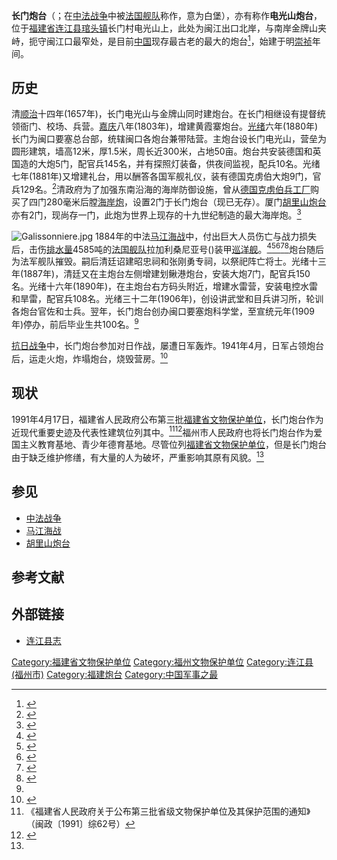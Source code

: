 {{coord|26|08|22|N|119|35|39|E|display=title|scale:100000}}
{{文物保护单位
| 级别 = 省级
| 省区市 = 福建省
| 名称 = 长门炮台
| 图片 = [[File:12s.jpg|File:12s.jpg]]
| 所在 = [[福州市|福州市]][[连江县_(福州市)|连江县]]
| 分类 = 近现代重要史迹及代表性建筑
| 时代 = [[明|明]]—[[中華民國|民国]]
| 编号 = 
| 登录 = 1991年4月17日
}}

'''长门炮台'''（{{lang-en|'''Changmen battery'''}}；在[[中法战争|中法战争]]中被[[法国|法国]][[舰队|舰队]]称作{{lang|fra|'''Fort Blanc'''}}，意为白堡），亦有称作'''电光山炮台'''，位于[[福建省|福建省]][[连江县_(福州市)|连江县]][[琯头镇|琯头镇]]长门村电光山上，此处为闽江出口北岸，与南岸金牌山夹峙，扼守闽江口最窄处，是目前[[中国|中国]]现存最古老的最大的炮台<ref name="ref0">{{cite web |url=http://unn.people.com.cn/GB/14768/14806/2315036.html|title=长门古炮台满目疮痍|accessdate=2011-05-29}}</ref>，始建于明[[崇祯|崇祯]]年间。

==历史==
清[[顺治|顺治]]十四年(1657年)，长门电光山与金牌山同时建炮台。在长门相继设有提督统领衙门、校场、兵营。[[嘉庆|嘉庆]]八年(1803年)，增建黄霞寨炮台。[[光绪|光绪]]六年(1880年)长门为闽口要塞总台部，统辖闽口各炮台兼带陆营。主炮台设长门电光山，营垒为圆形建筑，墙高12米，厚1.5米，周长近300米，占地50亩。炮台共安装德国和英国造的大炮5门，配官兵145名，并有探照灯装备，供夜间监视，配兵10名。光绪七年(1881年)又增建礼台，用以酬答各国军舰礼仪，装有德国克虏伯大炮9门，官兵129名。<ref name="ref1">{{cite book|url=http://www.fjsq.gov.cn/showtext.asp?ToBook=3187&index=1419|author=连江县地方志编纂委员会|title=连江县志|year=2001|publisher=方志出版社|location=北京|isbn=7-80122-653-4|accessdate=2011-05-26|archive-url=https://web.archive.org/web/20160304102217/http://www.fjsq.gov.cn/showtext.asp?ToBook=3187&index=1419|archive-date=2016-03-04|dead-url=yes}}</ref>清政府为了加强东南沿海的海岸防御设施，曾从[[德国|德国]][[克虏伯兵工厂|克虏伯兵工厂]]购买了四门280毫米后膛[[海岸炮|海岸炮]]，设置2门于长门炮台（现已无存）。厦门[[胡里山炮台|胡里山炮台]]亦有2门，现尚存一门，此炮为世界上现存的十九世纪制造的最大海岸炮。<ref>{{cite web |url=http://www.xiamen.gov.cn/ly/lyfw/esmj/200709/t20070929_184394.htm |title=胡里炮王 |publisher=厦门市人民政府 |accessdate=2011-06-07}}</ref>

[[File:Galissonniere.jpg|thumb]]
1884年的中法[[马江海战|马江海战]]中，付出巨大人员伤亡与战力损失后，击伤[[排水量|排水量]]4585吨的[[法国|法国]][[舰队|舰队]]拉加利桑尼亚号({{lang|fra|''La Galissonniere''}})装甲[[巡洋舰|巡洋舰]]。<ref>{{cite book|author={{lang|fra|Duboc Emile}}|title={{lang|fra|Trente cinq mois de campagne en Chine, au Tonkin}}|year=1899|location={{lang|fra|Paris}}|accessdate=2011-05-29|pages=255-260}}</ref><ref>{{cite book|author={{lang|fra|Maurice Loir}}|title={{lang|fra|L'escadre de l'amiral Courbet}}|year=1886|location={{lang|fra|Paris}}|accessdate=2011-05-29|pages=145-168}}</ref><ref>{{cite book|author=龙章|title=越南与中法战争|year=1996|publisher=台湾商务印书馆 |location=台北|isbn=9570513144|accessdate=2011-05-29|pages=280-281}}</ref><ref>{{cite book|author={{lang|fra|Rollet de l'Isle}}|title={{lang|fra|Au Tonkin et dans les mers de Chine}} |year=1886|location={{lang|fra|Paris}}|accessdate=2011-05-29|pages=186-200}}</ref><ref>{{cite book|author={{lang|fra|Auguste Thomazi}}|title={{lang|fra|La conquête de l'Indochine}}|year=1934|location={{lang|fra|Paris}}|accessdate=2011-05-29|pages=209-212}}</ref>炮台随后为法军舰队摧毁。嗣后清廷诏建昭忠祠和张刚勇专祠，以祭祀阵亡将士。光绪十三年(1887年)，清廷又在主炮台左侧增建划鳅港炮台，安装大炮7门，配官兵150名。光绪十六年(1890年)，在主炮台右方码头附近，增建水雷营，安装电控水雷和旱雷，配官兵108名。光绪三十二年(1906年)，创设讲武堂和目兵讲习所，轮训各炮台官佐和士兵。翌年，长门炮台创办闽口要塞炮科学堂，至宣统元年(1909年)停办，前后毕业生共100名。<ref name="ref1" />

[[抗日战争|抗日战争]]中，长门炮台参加对日作战，屡遭日军轰炸。1941年4月，日军占领炮台后，运走火炮，炸塌炮台，烧毁营房。<ref>{{cite web|url=http://www.fzda.gov.cn/tslmshow.asp?id=4046|author=福州市档案局（馆）|title=悲壮的长门之战|accessdate=2011-06-07}}{{dead link|date=2018年5月 |bot=InternetArchiveBot |fix-attempted=yes }}</ref>

==现状==
1991年4月17日，福建省人民政府公布第三批[[福建省文物保护单位|福建省文物保护单位]]，长门炮台作为近现代重要史迹及代表性建筑位列其中。<ref>《福建省人民政府关于公布第三批省级文物保护单位及其保护范围的通知》（闽政〔1991〕综62号）</ref><ref>{{cite web| language =| publisher =| title =1991年福建大事记| url =http://www.fujian.gov.cn/zwgk/ztzl/60zn/dsj/200909/t20090916_153830.htm| author =福建省人民政府| date =| accessdate =2011-06-07}}{{dead link|date=2017年11月 |bot=InternetArchiveBot }}</ref>福州市人民政府也将长门炮台作为爱国主义教育基地、青少年德育基地。尽管位列[[福建省文物保护单位|福建省文物保护单位]]，但是长门炮台由于缺乏维护修缮，有大量的人为破坏，严重影响其原有风貌。<ref name="ref0" />

==参见==
*[[中法战争|中法战争]]
*[[马江海战|马江海战]]
*[[胡里山炮台|胡里山炮台]]

==参考文献==
{{reflist}}

== 外部链接 ==
* {{zh-hans}}[http://www.fzdqw.com/ShowBook.asp?BookType=%B8%A3%D6%DD%CA%D0_(%CF%D8)%CA%D0%C7%F8%D6%BE&Bookno=1113 连江县志]{{dead link|date=2018年1月 |bot=InternetArchiveBot |fix-attempted=yes }}

{{福州市境内的福建省文物保护单位}}
{{DEFAULTSORT:C}}
[[Category:福建省文物保护单位|Category:福建省文物保护单位]]
[[Category:福州文物保护单位|Category:福州文物保护单位]]
[[Category:连江县_(福州市)|Category:连江县 (福州市)]]
[[Category:福建炮台|Category:福建炮台]]
[[Category:中国军事之最|Category:中国军事之最]]